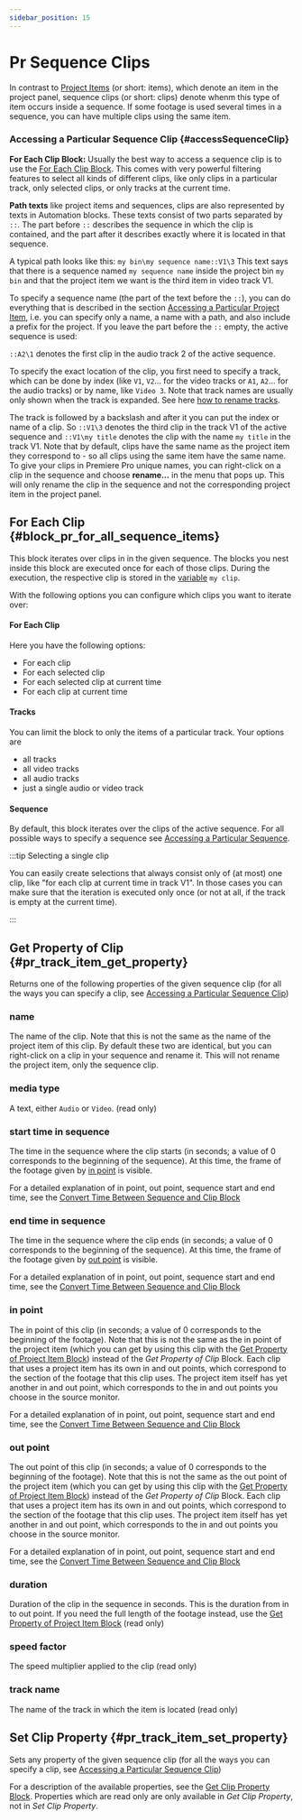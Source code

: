 ```yaml
---
sidebar_position: 15
---
```



# Pr Sequence Clips

In contrast to [Project Items](prProjectItems) (or short: items), which denote an item in the project panel, sequence clips (or short: clips) denote whenm this type of item occurs inside a sequence. If some footage is used several times in a sequence, you can have multiple clips using the same item.

### Accessing a Particular Sequence Clip {#accessSequenceClip}


**For Each Clip Block:** Usually the best way to access a sequence clip is to use the [For Each Clip Block](prSequenceClips#block_pr_for_all_sequence_items). This comes with very powerful filtering features to select all kinds of different clips, like only clips in a particular track, only selected clips, or only tracks at the current time.

**Path texts** like project items and sequences, clips are also represented by texts in Automation blocks. These texts consist of two parts separated by `::`. The part before `::` describes the sequence in which the clip is contained, and the part after it describes exactly where it is located in that sequence.

A typical path looks like this:
`my bin\my sequence name::V1\3`
This text says that there is a sequence named `my sequence name` inside the project bin `my bin` and that the project item we want is the third item in video track V1. 

To specify a sequence name (the part of the text before the `::`), you can do everything that is described in the section 
[Accessing a Particular Project Item](prProjectItems#accessProjectItem), i.e. you can specify only a name, a name with a path, and also include a prefix for the project. If you leave the part before the `::` empty, the active sequence is used:

`::A2\1` denotes the first clip in the audio track 2 of the active sequence.

To specify the exact location of the clip, you first need to specify a track, which can be done by index (like `V1`, `V2`... for the video tracks or `A1`, `A2`... for the audio tracks) or by name, like `Video 3`. Note that track names are usually only shown when the track is expanded. See here [how to rename tracks](https://community.adobe.com/t5/premiere-pro/how-to-rename-video-track/m-p/10910015). 

The track is followed by a backslash and after it you can put the index or name of a clip. So `::V1\3` denotes the third clip in the track V1 of the active sequence and `::V1\my title` denotes the clip with the name `my title` in the track V1. Note that by default, clips have the same name as the project item they correspond to - so all clips using the same item have the same name. To give your clips in Premiere Pro unique names, you can right-click on a clip in the sequence and choose **rename...** in the menu that pops up. This will only rename the clip in the sequence and not the corresponding project item in the project panel.

## For Each Clip {#block_pr_for_all_sequence_items}

<RetinaImg src="/img/blockScreenshots/PrSequenceClips/block_pr_for_all_sequence_items.png" alt="Block block_pr_for_all_sequence_items"/>


This block iterates over clips in in the given sequence. The blocks you nest inside this block are executed once for each of those clips. During the execution, the respective clip is stored in the [variable](variables.mdx) `my clip`. 

With the following options you can configure which clips you want to iterate over:

#### For Each Clip

Here you have the following options:
- For each clip
- For each selected clip
- For each selected clip at current time
- For each clip at current time

#### Tracks

You can limit the block to only the items of a particular track. Your options are
- all tracks
- all video tracks
- all audio tracks
- just a single audio or video track

#### Sequence

By default, this block iterates over the clips of the active sequence. For all possible ways to specify a sequence see [Accessing a Particular Sequence](prSequence#accessSequence).


:::tip Selecting a single clip

You can easily create selections that always consist only of (at most) one clip, like "for each clip at current time in track V1".
In those cases you can make sure that the iteration is executed only once (or not at all, if the track is empty at the current time). 

:::


## Get Property of Clip {#pr_track_item_get_property}

<RetinaImg src="/img/blockScreenshots/PrSequenceClips/pr_track_item_get_property.png" alt="Block pr_track_item_get_property"/>


Returns one of the following properties of the given sequence clip (for all the ways you can specify a clip, see [Accessing a Particular Sequence Clip](prSequenceClips#accessSequenceClip))

### name

The name of the clip. Note that this is not the same as the name of the project item of this clip. By default these two are identical, but you can right-click on a clip in your sequence and rename it. This will not rename the project item, only the sequence clip.

### media type

A text, either `Audio` or `Video`. (read only)

### start time in sequence

The time in the sequence where the clip starts (in seconds; a value of 0 corresponds to the beginning of the sequence). At this time, the frame of the footage given by [in point](prSequenceClips#in-point) is visible. 

For a detailed explanation of in point, out point, sequence start and end time, see the [Convert Time Between Sequence and Clip Block](prTime#pr_clip_time_to_sequence_time)

### end time in sequence

The time in the sequence where the clip ends (in seconds; a value of 0 corresponds to the beginning of the sequence). At this time, the frame of the footage given by [out point](prSequenceClips#out-point) is visible.

For a detailed explanation of in point, out point, sequence start and end time, see the [Convert Time Between Sequence and Clip Block](prTime#pr_clip_time_to_sequence_time)

### in point

The in point of this clip (in seconds; a value of 0 corresponds to the beginning of the footage). Note that this is not the same as the in point of the project item (which you can get by using this clip with the [Get Property of Project Item Block](prProjectItems#pr_item_get_property)) instead of the *Get Property of Clip* Block. Each clip that uses a project item has its own in and out points, which correspond to the section of the footage that this clip uses. The project item itself has yet another in and out point, which corresponds to the in and out points you choose in the source monitor.

For a detailed explanation of in point, out point, sequence start and end time, see the [Convert Time Between Sequence and Clip Block](prTime#pr_clip_time_to_sequence_time)

### out point

The out point of this clip (in seconds; a value of 0 corresponds to the beginning of the footage). Note that this is not the same as the out point of the project item (which you can get by using this clip with the [Get Property of Project Item Block](prProjectItems#pr_item_get_property)) instead of the *Get Property of Clip* Block. Each clip that uses a project item has its own in and out points, which correspond to the section of the footage that this clip uses. The project item itself has yet another in and out point, which corresponds to the in and out points you choose in the source monitor.

For a detailed explanation of in point, out point, sequence start and end time, see the [Convert Time Between Sequence and Clip Block](prTime#pr_clip_time_to_sequence_time)

### duration

Duration of the clip in the sequence in seconds. This is the duration from in to out point. If you need the full length of the footage instead, use the [Get Property of Project Item Block](prProjectItems#pr_item_get_property) (read only)

### speed factor

The speed multiplier applied to the clip (read only)

### track name

The name of the track in which the item is located (read only)

## Set Clip Property {#pr_track_item_set_property}

<RetinaImg src="/img/blockScreenshots/PrSequenceClips/pr_track_item_set_property.png" alt="Block pr_track_item_set_property"/>


Sets any property of the given sequence clip (for all the ways you can specify a clip, see [Accessing a Particular Sequence Clip](prSequenceClips#accessSequenceClip))

For a description of the available properties, see the [Get Clip Property Block](prSequenceClips#pr_track_item_get_property). Properties which are read only are only available in *Get Clip Property*, not in *Set Clip Property*. 